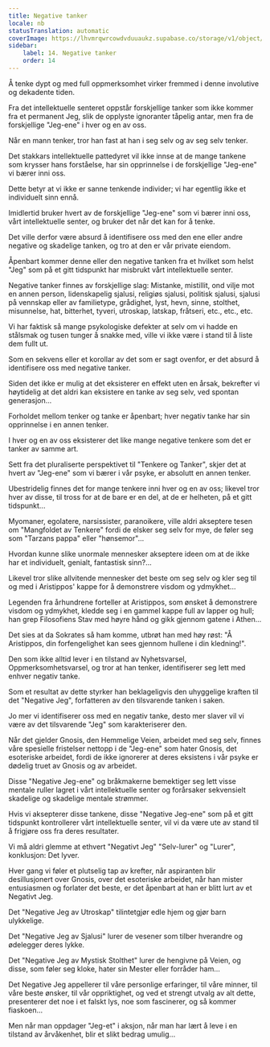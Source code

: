 ```yaml
---
title: Negative tanker
locale: nb
statusTranslation: automatic
coverImage: https://lhvmrqwrcowdvduuaukz.supabase.co/storage/v1/object/public/strapi-uploads/small_cover-tratado-de-psicologia-revolucionaria.webp-5e15e1cec4e0ebebcde5d7fc7565d8fd.webp
sidebar:
    label: 14. Negative tanker
    order: 14
---
```

Å tenke dypt og med full oppmerksomhet virker fremmed i denne involutive og dekadente tiden.

Fra det intellektuelle senteret oppstår forskjellige tanker som ikke kommer fra et permanent Jeg, slik de opplyste ignoranter tåpelig antar, men fra de forskjellige "Jeg-ene" i hver og en av oss.

Når en mann tenker, tror han fast at han i seg selv og av seg selv tenker.

Det stakkars intellektuelle pattedyret vil ikke innse at de mange tankene som krysser hans forståelse, har sin opprinnelse i de forskjellige "Jeg-ene" vi bærer inni oss.

Dette betyr at vi ikke er sanne tenkende individer; vi har egentlig ikke et individuelt sinn ennå.

Imidlertid bruker hvert av de forskjellige "Jeg-ene" som vi bærer inni oss, vårt intellektuelle senter, og bruker det når det kan for å tenke.

Det ville derfor være absurd å identifisere oss med den ene eller andre negative og skadelige tanken, og tro at den er vår private eiendom.

Åpenbart kommer denne eller den negative tanken fra et hvilket som helst "Jeg" som på et gitt tidspunkt har misbrukt vårt intellektuelle senter.

Negative tanker finnes av forskjellige slag: Mistanke, mistillit, ond vilje mot en annen person, lidenskapelig sjalusi, religiøs sjalusi, politisk sjalusi, sjalusi på vennskap eller av familietype, grådighet, lyst, hevn, sinne, stolthet, misunnelse, hat, bitterhet, tyveri, utroskap, latskap, fråtseri, etc., etc., etc.

Vi har faktisk så mange psykologiske defekter at selv om vi hadde en stålsmak og tusen tunger å snakke med, ville vi ikke være i stand til å liste dem fullt ut.

Som en sekvens eller et korollar av det som er sagt ovenfor, er det absurd å identifisere oss med negative tanker.

Siden det ikke er mulig at det eksisterer en effekt uten en årsak, bekrefter vi høytidelig at det aldri kan eksistere en tanke av seg selv, ved spontan generasjon...

Forholdet mellom tenker og tanke er åpenbart; hver negativ tanke har sin opprinnelse i en annen tenker.

I hver og en av oss eksisterer det like mange negative tenkere som det er tanker av samme art.

Sett fra det pluraliserte perspektivet til "Tenkere og Tanker", skjer det at hvert av "Jeg-ene" som vi bærer i vår psyke, er absolutt en annen tenker.

Ubestridelig finnes det for mange tenkere inni hver og en av oss; likevel tror hver av disse, til tross for at de bare er en del, at de er helheten, på et gitt tidspunkt...

Myomaner, egolatere, narsissister, paranoikere, ville aldri akseptere tesen om "Mangfoldet av Tenkere" fordi de elsker seg selv for mye, de føler seg som "Tarzans pappa" eller "hønsemor"...

Hvordan kunne slike unormale mennesker akseptere ideen om at de ikke har et individuelt, genialt, fantastisk sinn?...

Likevel tror slike allvitende mennesker det beste om seg selv og kler seg til og med i Aristippos' kappe for å demonstrere visdom og ydmykhet...

Legenden fra århundrene forteller at Aristippos, som ønsket å demonstrere visdom og ydmykhet, kledde seg i en gammel kappe full av lapper og hull; han grep Filosofiens Stav med høyre hånd og gikk gjennom gatene i Athen...

Det sies at da Sokrates så ham komme, utbrøt han med høy røst: "Å Aristippos, din forfengelighet kan sees gjennom hullene i din kledning!".

Den som ikke alltid lever i en tilstand av Nyhetsvarsel, Oppmerksomhetsvarsel, og tror at han tenker, identifiserer seg lett med enhver negativ tanke.

Som et resultat av dette styrker han beklageligvis den uhyggelige kraften til det "Negative Jeg", forfatteren av den tilsvarende tanken i saken.

Jo mer vi identifiserer oss med en negativ tanke, desto mer slaver vil vi være av det tilsvarende "Jeg" som karakteriserer den.

Når det gjelder Gnosis, den Hemmelige Veien, arbeidet med seg selv, finnes våre spesielle fristelser nettopp i de "Jeg-ene" som hater Gnosis, det esoteriske arbeidet, fordi de ikke ignorerer at deres eksistens i vår psyke er dødelig truet av Gnosis og av arbeidet.

Disse "Negative Jeg-ene" og bråkmakerne bemektiger seg lett visse mentale ruller lagret i vårt intellektuelle senter og forårsaker sekvensielt skadelige og skadelige mentale strømmer.

Hvis vi aksepterer disse tankene, disse "Negative Jeg-ene" som på et gitt tidspunkt kontrollerer vårt intellektuelle senter, vil vi da være ute av stand til å frigjøre oss fra deres resultater.

Vi må aldri glemme at ethvert "Negativt Jeg" "Selv-lurer" og "Lurer", konklusjon: Det lyver.

Hver gang vi føler et plutselig tap av krefter, når aspiranten blir desillusjonert over Gnosis, over det esoteriske arbeidet, når han mister entusiasmen og forlater det beste, er det åpenbart at han er blitt lurt av et Negativt Jeg.

Det "Negative Jeg av Utroskap" tilintetgjør edle hjem og gjør barn ulykkelige.

Det "Negative Jeg av Sjalusi" lurer de vesener som tilber hverandre og ødelegger deres lykke.

Det "Negative Jeg av Mystisk Stolthet" lurer de hengivne på Veien, og disse, som føler seg kloke, hater sin Mester eller forråder ham...

Det Negative Jeg appellerer til våre personlige erfaringer, til våre minner, til våre beste ønsker, til vår oppriktighet, og ved et strengt utvalg av alt dette, presenterer det noe i et falskt lys, noe som fascinerer, og så kommer fiaskoen...

Men når man oppdager "Jeg-et" i aksjon, når man har lært å leve i en tilstand av årvåkenhet, blir et slikt bedrag umulig...

